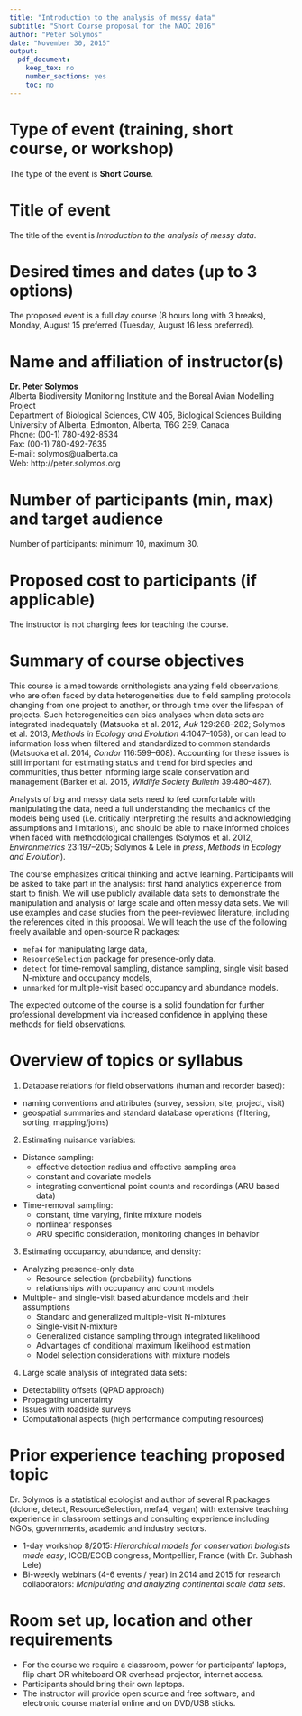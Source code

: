 ```yaml
---
title: "Introduction to the analysis of messy data"
subtitle: "Short Course proposal for the NAOC 2016"
author: "Peter Solymos"
date: "November 30, 2015"
output:
  pdf_document:
    keep_tex: no
    number_sections: yes
    toc: no
---
```


# Type of event (training, short course, or workshop)

The type of the event is **Short Course**.

# Title of event

The title of the event is *Introduction to the analysis of messy data*.

# Desired times and dates (up to 3 options)

The proposed event is a full day course (8 hours long with 3 breaks),
Monday, August 15 preferred (Tuesday, August 16 less preferred).

# Name and affiliation of instructor(s)

**Dr. Peter Solymos** \
Alberta Biodiversity Monitoring Institute and the Boreal Avian Modelling Project \
Department of Biological Sciences, CW 405, Biological Sciences Building \
University of Alberta, Edmonton, Alberta, T6G 2E9, Canada \
Phone: (00-1) 780-492-8534 \
Fax: (00-1) 780-492-7635 \
E-mail: solymos@ualberta.ca \
Web: http://peter.solymos.org


# Number of participants (min, max) and target audience

Number of participants: minimum 10, maximum 30.

# Proposed cost to participants (if applicable)

The instructor is not charging fees for teaching the course.

# Summary of course objectives

This course is aimed towards ornithologists analyzing field observations,
who are often faced by data heterogeneities due to
field sampling protocols changing from one project to another,
or through time over the lifespan of projects.
Such heterogeneities can bias analyses when data sets are integrated
inadequately (Matsuoka et al. 2012, *Auk* 129:268--282; Solymos et al. 2013, *Methods in Ecology and Evolution* 4:1047--1058), or can lead to information loss when filtered and standardized to common standards (Matsuoka et al. 2014, *Condor* 116:599--608).
Accounting for these issues is still important for
estimating status and trend for bird species and communities, thus 
better informing large scale conservation and management
(Barker et al. 2015, *Wildlife Society Bulletin* 39:480--487).

Analysts of big and messy data sets need to feel comfortable
with manipulating the data, need a full understanding the mechanics of the models being used (i.e. critically interpreting the results and acknowledging assumptions and limitations), and should be able to make informed choices when faced with methodological challenges (Solymos et al. 2012, *Environmetrics* 23:197--205; Solymos & Lele in *press*, *Methods in Ecology and Evolution*).

The course emphasizes critical thinking and active learning. Participants will be asked to take part in the analysis: first hand analytics experience from start to finish. We will use publicly available data sets to demonstrate the manipulation and analysis of large scale and often messy data sets. We will use examples and case studies from the peer-reviewed literature, including the references cited in this proposal. We will teach the use of the following freely available and open-source R packages: 

* `mefa4` for manipulating large data, 
* `ResourceSelection` package for presence-only data.
* `detect` for time-removal sampling, distance sampling, single visit based N-mixture and occupancy models,
* `unmarked` for multiple-visit based occupancy and abundance models.

The expected outcome of the course is a solid foundation for further professional development via increased confidence in applying these methods for field observations.


# Overview of topics or syllabus

1. Database relations for field observations (human and recorder based):
* naming conventions and attributes (survey, session, site, project, visit)
* geospatial summaries and standard database operations (filtering, sorting, mapping/joins)
2. Estimating nuisance variables:
* Distance sampling:
    - effective detection radius and effective sampling area
    - constant and covariate models
    - integrating conventional point counts and recordings (ARU based data)
* Time-removal sampling:
    - constant, time varying, finite mixture models
    - nonlinear responses
    - ARU specific consideration, monitoring changes in behavior
3. Estimating occupancy, abundance, and density:
* Analyzing presence-only data
    - Resource selection (probability) functions
    - relationships with occupancy and count models
* Multiple- and single-visit based abundance models and their assumptions
    - Standard and generalized multiple-visit N-mixtures
    - Single-visit N-mixture
    - Generalized distance sampling through integrated likelihood
    - Advantages of conditional maximum likelihood estimation
    - Model selection considerations with mixture models
4. Large scale analysis of integrated data sets:
* Detectability offsets (QPAD approach)
* Propagating uncertainty
* Issues with roadside surveys
* Computational aspects (high performance computing resources)


# Prior experience teaching proposed topic

Dr. Solymos is a statistical ecologist and author of several R packages (dclone, detect, ResourceSelection, mefa4, vegan) with extensive teaching experience in classroom settings and consulting experience including NGOs, governments, academic and industry sectors.

* 1-day workshop 8/2015: *Hierarchical models for conservation biologists made easy*, ICCB/ECCB congress, Montpellier, France (with Dr. Subhash Lele)
* Bi-weekly webinars (4-6 events / year) in 2014 and 2015 for research collaborators: *Manipulating and analyzing continental scale data sets*.

# Room set up, location and other requirements

* For the course we require a classroom, 
  power for participants' laptops, 
  flip chart OR whiteboard OR overhead projector, internet access.
* Participants should bring their own laptops.
* The instructor will provide open source and free software, 
  and electronic course material online and on DVD/USB sticks.
